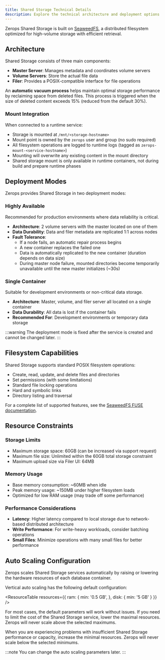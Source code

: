 ```yaml
---
title: Shared Storage Technical Details
description: Explore the technical architecture and deployment options of Zerops Shared Storage.
---
```



Zerops Shared Storage is built on [SeaweedFS](https://github.com/seaweedfs/seaweedfs), a distributed filesystem optimized for high-volume storage with efficient retrieval.

## Architecture

Shared Storage consists of three main components:
- **Master Server**: Manages metadata and coordinates volume servers
- **Volume Servers**: Store the actual file data
- **Filer**: Provides a POSIX-compatible interface for file operations

An **automatic vacuum process** helps maintain optimal storage performance by reclaiming space from deleted files. This process is triggered when the size of deleted content exceeds 15% (reduced from the default 30%).

### Mount Integration

When connected to a runtime service:
- Storage is mounted at `/mnt/<storage-hostname>`
- Mount point is owned by the `zerops` user and group (no sudo required)
- All filesystem operations are logged to runtime logs (tagged as `zerops-mount-<service-hostname>`)
- Mounting will overwrite any existing content in the mount directory
- Shared storage mount is only available in runtime containers, not during build and prepare runtime phases

## Deployment Modes

Zerops provides Shared Storage in two deployment modes:

### Highly Available

Recommended for production environments where data reliability is critical.

- **Architecture**: 2 volume servers with the master located on one of them
- **Data Durability**: Data and filer metadata are replicated 1:1 across nodes
- **Fault Tolerance**:
    - If a node fails, an automatic repair process begins
    - A new container replaces the failed one
    - Data is automatically replicated to the new container (duration depends on data size)
    - During master node failure, mounted directories become temporarily unavailable until the new master initializes (~30s)

### Single Container

Suitable for development environments or non-critical data storage.

- **Architecture**: Master, volume, and filer server all located on a single container
- **Data Durability**: All data is lost if the container fails
- **Recommended For**: Development environments or temporary data storage

:::warning
The deployment mode is fixed after the service is created and cannot be changed later.
:::

## Filesystem Capabilities

Shared Storage supports standard POSIX filesystem operations:

- Create, read, update, and delete files and directories
- Set permissions (with some limitations)
- Standard file locking operations
- Hard and symbolic links
- Directory listing and traversal

For a complete list of supported features, see the [SeaweedFS FUSE documentation](https://github.com/seaweedfs/seaweedfs/wiki/FUSE-Mount#supported-features).

## Resource Constraints

### Storage Limits

- Maximum storage space: 60GB (can be increased via support request)
- Maximum file size: Unlimited within the 60GB total storage constraint
- Maximum upload size via Filer UI: 64MB

### Memory Usage

- Base memory consumption: ~60MB when idle
- Peak memory usage: ~150MB under higher filesystem loads
- Optimized for low RAM usage (may trade off some performance)

### Performance Considerations

- **Latency**: Higher latency compared to local storage due to network-based distributed architecture
- **Write Performance**: For write-heavy workloads, consider batching operations
- **Small Files**: Minimize operations with many small files for better performance

## Auto Scaling Configuration

Zerops scales Shared Storage services automatically by raising or lowering the hardware resources of each database container.

Vertical auto scaling has the following default configuration:

<ResourceTable resources={{
  ram: {
    min: '0.5 GB',
  },
  disk: {
      min: '5 GB'
      }
}} />

For most cases, the default parameters will work without issues. If you need to limit the cost of the Shared Storage service, lower the maximal resources. Zerops will never scale above the selected maximums.

When you are experiencing problems with insufficient Shared Storage performance or capacity, increase the minimal resources. Zerops will never scale below the selected minimums.

:::note
You can change the auto scaling parameters later.
:::